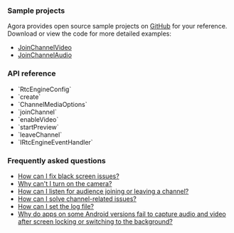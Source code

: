 <PlatformWrapper platform = "android">

### Sample projects

Agora provides open source sample projects on [GitHub](https://github.com/AgoraIO/API-Examples) for your reference. Download or view the code for more detailed examples:

- [JoinChannelVideo](https://github.com/AgoraIO-Community/Agora-RTC-QuickStart/tree/main/Android/Agora-RTC-QuickStart-Android)
- [JoinChannelAudio](https://github.com/AgoraIO/API-Examples/blob/main/Android/APIExample/app/src/main/java/io/agora/api/example/examples/basic/JoinChannelAudio.java)


### API reference

- <Link to="{{Global.API_REF_ANDROID_ROOT}}/class_rtcengineconfig.html">`RtcEngineConfig`</Link>

- <Link to="{{Global.API_REF_ANDROID_ROOT}}/class_irtcengine.html#api_irtcengine_create">`create`</Link>

- <Link to="{{Global.API_REF_ANDROID_ROOT}}/class_channelmediaoptions.html">`ChannelMediaOptions`</Link>

- <Link to="{{Global.API_REF_ANDROID_ROOT}}/class_irtcengine.html#api_irtcengine_joinchannel2">`joinChannel`</Link>

- <Link to="{{Global.API_REF_ANDROID_ROOT}}/class_irtcengine.html#api_irtcengine_enablevideo">`enableVideo`</Link>

- <Link to="{{Global.API_REF_ANDROID_ROOT}}/class_irtcengine.html#api_irtcengine_startpreview">`startPreview`</Link>

- <Link to="{{Global.API_REF_ANDROID_ROOT}}/class_irtcengine.html#api_irtcengine_leavechannel">`leaveChannel`</Link>

- <Link to="{{Global.API_REF_ANDROID_ROOT}}/class_irtcengineeventhandler.html#class_irtcengineeventhandler">`IRtcEngineEventHandler`</Link>

### Frequently asked questions
* [How can I fix black screen issues?](/help/quality-issues/video_blank#issue-description)
* [Why can't I turn on the camera?](/help/quality-issues/video_camera)
* [How can I listen for audience joining or leaving a channel?](/help/integration-issues/audience_event)
* [How can I solve channel-related issues?](/help/integration-issues/channel)
* [How can I set the log file?](/help/integration-issues/log)
* [Why do apps on some Android versions fail to capture audio and video after screen locking or switching to the background?](/help/quality-issues/android_background)

</PlatformWrapper>
